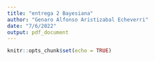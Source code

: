 ```yaml
---
title: "entrega 2 Bayesiana"
author: "Genaro Alfonso Aristizabal Echeverri"
date: "7/6/2022"
output: pdf_document
---
```


```r
knitr::opts_chunk$set(echo = TRUE)
```


